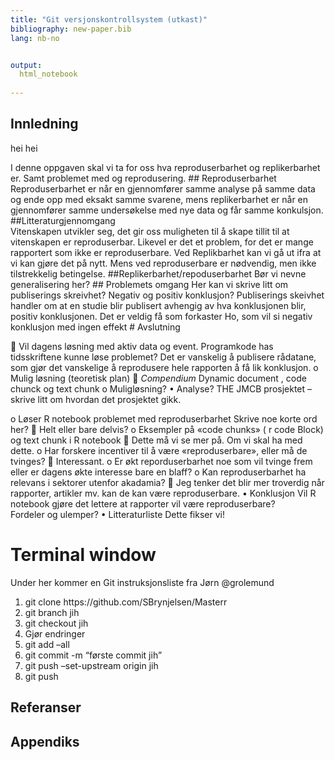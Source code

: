 ```yaml
---
title: "Git versjonskontrollsystem (utkast)"
bibliography: new-paper.bib
lang: nb-no


output:
  html_notebook
  
---
```


## Innledning 

hei hei

I denne oppgaven skal vi ta for oss hva reproduserbarhet og replikerbarhet er. Samt problemet med og reprodusering. 
## Reproduserbarhet
Reproduserbarhet er når en gjennomfører samme analyse på samme data og ende opp med eksakt samme svarene, mens replikerbarhet er når en gjennomfører samme undersøkelse med nye data og får samme konkulsjon.
##Litteraturgjennomgang   
Vitenskapen utvikler seg, det gir oss muligheten til å skape tillit til at vitenskapen er reproduserbar. Likevel er det et problem, for det er mange rapportert som ikke er reproduserbare. Ved Replikbarhet kan vi gå ut ifra at vi kan gjøre det på nytt.  Mens ved reproduserbare er nødvendig, men ikke tilstrekkelig betingelse.
##Replikerbarhet/repoduserbarhet
Bør vi nevne generalisering her?
## Problemets omgang
Her kan vi skrive litt om publiserings skreivhet?
	Negativ og positiv konklusjon?
	Publiserings skeivhet handler om at en studie blir publisert avhengig av hva konklusjonen blir,  positiv konklusjonen.  Det er veldig få som forkaster Ho, som vil si negativ konklusjon med ingen effekt
# Avslutning





	Vil dagens løsning med aktiv data og event. Programkode has tidsskriftene kunne løse problemet?
Det er vanskelig å publisere rådatane, som gjør det vanskelige å reprodusere hele rapporten å få lik konklusjon. 
o	Mulig løsning (teoretisk plan)
	*Compendium* Dynamic document , code chunck og text chunk
o	Muligløsning?
•	Analyse?
THE JMCB prosjektet  -- skrive litt om hvordan det prosjektet gikk. 
	
o	Løser R notebook problemet med reproduserbarhet
Skrive noe korte ord her?
	Helt eller bare delvis?
o	Eksempler på «code chunks» ( r code Block) og text chunk i R notebook
	Dette må vi se mer på.  Om vi skal ha med dette.
o	Har forskere incentiver til å være «reproduserbare», eller må de tvinges?
	Interessant. 
o	Er økt reporduserbarhet noe som vil tvinge frem eller er dagens økte interesse bare en blaff?
o	Kan reproduserbarhet ha relevans i sektorer utenfor akadamia?
	Jeg tenker det blir mer troverdig når rapporter, artikler mv. kan de kan være reproduserbare. 
•	Konklusjon
Vil R notebook gjøre det lettere at rapporter vil være reproduserbare?  
Fordeler og ulemper?
•	Litteraturliste
Dette fikser vi!




# Terminal window

Under her kommer en Git  instruksjonsliste fra Jørn @grolemund

1. git clone https://github.com/SBrynjelsen/Masterr
1. git branch jih
1. git checkout jih
1. Gjør endringer
1. git add --all
1. git commit -m "første commit jih"
1. git push --set-upstream origin jih
1. git push


## Referanser
<DIV id="refs"></DIV>

## Appendiks
